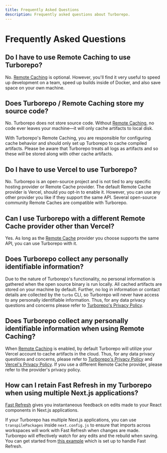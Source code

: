 ```yaml
---
title: Frequently Asked Questions
description: Frequently asked questions about Turborepo.
---
```


# Frequently Asked Questions

## Do I have to use Remote Caching to use Turborepo?

No. [Remote Caching](/repo/docs/core-concepts/remote-caching) is optional. However, you'll find it very useful to speed up development on a team, speed up builds inside of Docker, and also save space on your own machine.

## Does Turborepo / Remote Caching store my source code?

No. Turborepo does not store source code. Without [Remote Caching](/repo/docs/core-concepts/remote-caching), no code ever leaves your machine—it will only cache artifacts to local disk.

With Turborepo's Remote Caching, you are responsible for configuring cache behavior and should only set up Turborepo to cache compiled artifacts. Please be aware that Turborepo treats all logs as artifacts and so these _will_ be stored along with other cache artifacts.

## Do I have to use Vercel to use Turborepo?

No. Turborepo is an open-source project and is not tied to any specific hosting provider or Remote Cache provider. The default Remote Cache provider is Vercel, should you opt-in to enable it. However, you can use any other provider you like if they support the same API. Several open-source community Remote Caches are compatible with Turborepo.

## Can I use Turborepo with a different Remote Cache provider other than Vercel?

Yes. As long as the [Remote Cache](/repo/docs/core-concepts/remote-caching) provider you choose supports the same API, you can use Turborepo with it.

## Does Turborepo collect any personally identifiable information?

Due to the nature of Turborepo's functionality, no personal information is gathered when the open source binary is run locally. All cached artifacts are stored on your machine by default. Further, no log in information or contact details are collected by the `turbo` CLI, so Turborepo will never have access to any personally identifiable information. Thus, for any data privacy questions and concerns please refer to [Turborepo's Privacy Policy](/privacy).

## Does Turborepo collect any personally identifiable information when using Remote Caching?

When [Remote Caching](/repo/docs/core-concepts/remote-caching) is enabled, by default Turborepo will utilize your Vercel account to cache artifacts in the cloud. Thus, for any data privacy questions and concerns, please refer to [Turborepo's Privacy Policy](/privacy) and [Vercel's Privacy Policy](https://vercel.com/legal/privacy-policy). If you use a different Remote Cache provider, please refer to the provider's privacy policy.

## How can I retain Fast Refresh in my Turborepo when using multiple Next.js applications?

[Fast Refresh](https://nextjs.org/docs/basic-features/fast-refresh) gives you instantaneous feedback on edits made to your React components in Next.js applications.

If your Turborepo has multiple Next.js applications, you can use `transpilePackages` inside `next.config.js` to ensure that imports across workspaces will work with Fast Refresh when changes are made. Turborepo will effectively watch for any edits and the rebuild when saving. You can get started from [this example](https://github.com/vercel/turbo/tree/main/examples/basic) which is set up to handle Fast Refresh.
